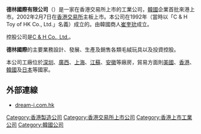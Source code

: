 '''德林國際有限公司'''（{{sehk|1126}}）是一家在香港交易所上市的工業公司，[[韓國|韓國]]企業首批來港上市。2002年2月7日在[[香港交易所|香港交易所]]主板上市。本公司在1992年（當時以「C & H Toy of HK Co., Ltd.」名義）成立的。由韓國商人[[崔奎玧|崔奎玧]]成立。

控股公司是[[C_&_H_Co.,_Ltd.|C & H Co., Ltd.]]。

'''德林國際'''的主要業務設計、發展、生產及銷售各類毛絨玩具以及投資控股。

本公司工廠位於[[深圳|深圳]]、[[廣西|廣西]]、[[上海|上海]]、[[江蘇|江蘇]]、[[安徽|安徽]]等廠房，貿易方面則[[美國|美國]]、[[香港|香港]]、[[韓國|韓國]]及[[日本|日本]]等國家。

== 外部連線 ==
* [http://www.dream-i.com.hk dream-i.com.hk] {{Wayback|url=http://www.dream-i.com.hk/ |date=20210219091640 }}
{{HK-corp-stub}}

[[Category:香港製造公司|Category:香港製造公司]]
[[Category:香港交易所上市公司|Category:香港交易所上市公司]]
[[Category:香港上市工業公司|Category:香港上市工業公司]]
[[Category:韓國公司|Category:韓國公司]]